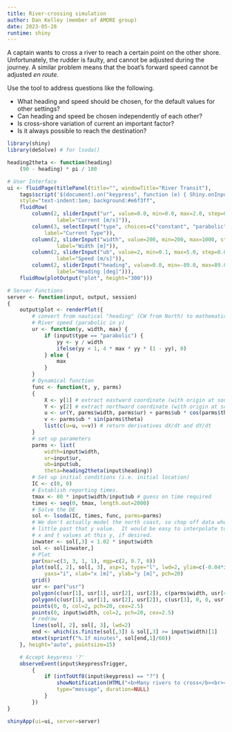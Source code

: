 ```yaml
---
title: River-crossing simulation
author: Dan Kelley (member of AMORE group)
date: 2023-05-28
runtime: shiny
---
```


A captain wants to cross a river to reach a certain point on the other shore.
Unfortunately, the rudder is faulty, and cannot be adjusted during the journey.
A similar problem means that the boat's forward speed cannot be adjusted
*en route.*

Use the tool to address questions like the following.

* What heading and speed should be chosen, for the default values for other settings?
* Can heading and speed be chosen independently of each other?
* Is cross-shore variation of current an important factor?
* Is it always possible to reach the destination?


```r
library(shiny)
library(deSolve) # for lsoda()

heading2theta <- function(heading)
    (90 - heading) * pi / 180

# User Interface
ui <- fluidPage(titlePanel(title="", windowTitle="River Transit"),
    tags$script('$(document).on("keypress", function (e) { Shiny.onInputChange("keypress", e.which); Shiny.onInputChange("keypressTrigger", Math.random()); });'),
    style="text-indent:1em; background:#e6f3ff",
    fluidRow(
        column(2, sliderInput("ur", value=0.0, min=0.0, max=2.0, step=0.01,
                label="Current [m/s]")),
        column(3, selectInput("type", choices=c("constant", "parabolic"),
            label="Current Type")),
        column(2, sliderInput("width", value=200, min=200, max=1000, step=10,
                label="Width [m]")),
        column(2, sliderInput("ub", value=2, min=0.1, max=5.0, step=0.01,
                label="Speed [m/s]")),
        column(2, sliderInput("heading", value=0.0, min=-89.0, max=89.0, step=0.25,
                label="Heading [deg]"))),
    fluidRow(plotOutput("plot", height="300")))

# Server Functions
server <- function(input, output, session)
{
    output$plot <- renderPlot({
        # convert from nautical "heading" (CW from North) to mathematical "theta" (CCW from east)
        # River speed (parabolic in y)
        ur <- function(y, width, max) {
            if (input$type == "parabolic") {
                yy <- y / width
                ifelse(yy < 1, 4 * max * yy * (1 - yy), 0)
            } else {
                max
            }
        }
        # Dynamical function
        func <- function(t, y, parms)
        {
            X <- y[1] # extract eastward coordinate (with origin at southern red dot)
            Y <- y[2] # extract northward coordinate (with origin at southern red dot)
            u <- ur(Y, parms$width, parms$ur) + parms$ub * cos(parms$theta)
            v <- parms$ub * sin(parms$theta)
            list(c(u=u, v=v)) # return derivatives dX/dt and dY/dt
        }
        # set up parameters
        parms <- list(
            width=input$width,
            ur=input$ur,
            ub=input$ub,
            theta=heading2theta(input$heading))
        # Set up initial conditions (i.e. initial location)
        IC <- c(0, 0)
        # Establish reporting times.
        tmax <- 80 * input$width/input$ub # guess on time required
        times <- seq(0, tmax, length.out=2000)
        # Solve the DE
        sol <- lsoda(IC, times, func, parms=parms)
        # We don't actually model the north coast, so chop off data when we get a
        # little past that y value.  It would be easy to interpolate to find the
        # x and t values at this y, if desired.
        inwater <- sol[,3] < 1.02 * input$width
        sol <- sol[inwater,]
        # Plot
        par(mar=c(3, 3, 1, 1), mgp=c(2, 0.7, 0))
        plot(sol[, 2], sol[, 3], asp=1, type="l", lwd=2, ylim=c(-0.04*input$width, 1.04*input$width),
            yaxs="i", xlab="x [m]", ylab="y [m]", pch=20)
        grid()
        usr <- par("usr")
        polygon(c(usr[1], usr[1], usr[2], usr[2]), c(parms$width, usr[4], usr[4], parms$width), col="tan")
        polygon(c(usr[1], usr[1], usr[2], usr[2]), c(usr[3], 0, 0, usr[3]), col="tan")
        points(0, 0, col=2, pch=20, cex=2.5)
        points(0, input$width, col=2, pch=20, cex=2.5)
        # redraw
        lines(sol[, 2], sol[, 3], lwd=2)
        end <- which(is.finite(sol[,3]) & sol[,3] >= input$width)[1]
        mtext(sprintf("%.1f minutes", sol[end,1]/60))
    }, height="auto", pointsize=15)

    # Accept keypress '?'
    observeEvent(input$keypressTrigger,
        {
            if (intToUtf8(input$keypress) == "?") {
                showNotification(HTML("<b>Many rivers to cross</b><br><b>But I can't seem to find my way over</b><br>-- <i>Jimmy Cliff 1969</i>"),
                type="message", duration=NULL)
            }
        })
}

shinyApp(ui=ui, server=server)
```
